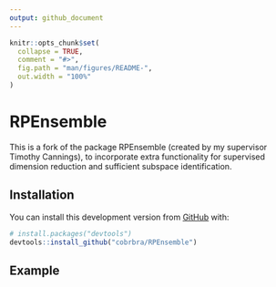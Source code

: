 ```yaml
---
output: github_document
---
```


<!-- README.md is generated from README.Rmd. Please edit that file -->

```r
knitr::opts_chunk$set(
  collapse = TRUE,
  comment = "#>",
  fig.path = "man/figures/README-",
  out.width = "100%"
)
```

# RPEnsemble

<!-- badges: start -->
<!-- badges: end -->

This is a fork of the package RPEnsemble (created by my supervisor Timothy Cannings), to incorporate extra functionality for supervised dimension reduction and sufficient subspace identification.

## Installation

You can install this development version from [GitHub](https://github.com/) with:

``` r
# install.packages("devtools")
devtools::install_github("cobrbra/RPEnsemble")
```

## Example

